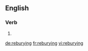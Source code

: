 ==English==

===Verb===
{{head|en|present participle}}

# {{present participle of|rebury|lang=en|nocat=1}}

[[de:reburying]]
[[fr:reburying]]
[[vi:reburying]]
